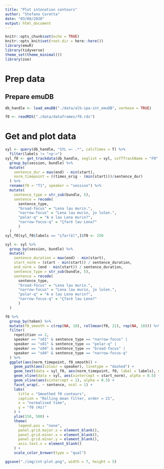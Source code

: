 ```yaml
---
title: "Plot intonation contours"
author: "Stefano Coretta"
date: "03/08/2020"
output: html_document
---
```


```r
knitr::opts_chunk$set(echo = TRUE)
knitr::opts_knit$set(root.dir = here::here())
library(emuR)
library(tidyverse)
theme_set(theme_minimal())
library(zoo)
```

# Prep data

## Prepare emuDB

```r
db_handle <- load_emuDB("./data/alb-ipa-int_emuDB", verbose = TRUE)
```

```r
f0 <- readRDS("./data/dataframes/f0.rds")
```

# Get and plot data

```r
syl <- query(db_handle, "SYL =~ .*", calcTimes = T) %>%
  filter(labels != "<p:>")
syl_f0 <- get_trackdata(db_handle, seglist = syl, ssffTrackName = "F0", cut = 0.5) %>%
  group_by(session, bundle) %>%
  mutate(
    sentence_dur = max(end) - min(start),
    norm_timepoint = ((times_orig - (min(start)))/sentence_dur)
  ) %>%
  rename(f0 = "T1", speaker = "session") %>%
  mutate(
    sentence_type = str_sub(bundle, 5),
    sentence = recode(
      sentence_type,
      "broad-focus" = "Lena lau murin.",
      "narrow-focus" = "Lena lau murin, jo lulen.",
      "polar-q" = "A e lau Lena murin?",
      "narrow-focus-q" = "Çfarë lau Lena?"
      )
  )
syl_f0[syl_f0$labels == "çfar(ë)",]$f0 <- 250

syl <- syl %>%
  group_by(session, bundle) %>%
  mutate(
    sentence_duration = max(end) - min(start),
    start_norm = (start - min(start)) / sentence_duration,
    end_norm = (end - min(start)) / sentence_duration,
    sentence_type = str_sub(bundle, 5),
    sentence = recode(
      sentence_type,
      "broad-focus" = "Lena lau murin.",
      "narrow-focus" = "Lena lau murin, jo lulen.",
      "polar-q" = "A e lau Lena murin?",
      "narrow-focus-q" = "Çfarë lau Lena?"
      )
  )
```

```r
f0 %>%
  group_by(token) %>%
  mutate(f0_smooth = c(rep(NA, 10), rollmean(f0, 21), rep(NA, 10))) %>%
  filter(
    repetition == 2,
    speaker == "s01" & sentence_type == "narrow-focus" |
    speaker == "s01" & sentence_type == "polar-q" |
    speaker == "s04" & sentence_type == "broad-focus" |
    speaker == "s04" & sentence_type == "narrow-focus-q"
  ) %>%
  ggplot(aes(norm_timepoint, f0_smooth)) +
    geom_path(aes(colour = speaker), linetype = "dashed") +
    geom_text(data = syl_f0, aes(norm_timepoint, f0, label = labels), nudge_y = 55, size = 4) +
    geom_vline(data = syl, aes(xintercept = start_norm), alpha = 0.5) +
    geom_vline(aes(xintercept = 1), alpha = 0.5) +
    facet_wrap(. ~ sentence, ncol = 1) +
    labs(
      title = "Smoothed f0 contours",
      caption = "Rolling mean filter, order = 21",
      x = "normalised time",
      y = "f0 (Hz)"
    ) +
    ylim(150, 500) +
    theme(
      legend.pos = "none",
      panel.grid.major.x = element_blank(),
      panel.grid.minor.x = element_blank(),
      panel.grid.minor.y = element_blank(),
      axis.text.x = element_blank()
    ) +
    scale_color_brewer(type = "qual")

ggsave("./img/int-plot.png", width = 7, height = 5)
```

